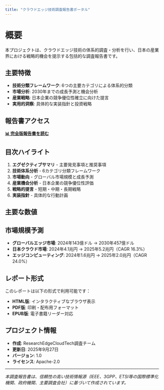 ```yaml
---
title: "クラウドエッジ技術調査報告書ポータル"
---
```


# 概要

本プロジェクトは、クラウドエッジ技術の体系的調査・分析を行い、日本の産業界における戦略的機会を提示する包括的な調査報告書です。

## 主要特徴

- **技術分類フレームワーク**: 6つの主要カテゴリによる体系的分類
- **市場分析**: 2030年までの成長予測と機会分析
- **産業戦略**: 日本企業の競争優位性確立に向けた提言
- **実用的洞察**: 具体的な実装指針と投資戦略

## 報告書アクセス

**[📊 完全版報告書を読む](cloud_edge_technology_research.qmd)**

## 目次ハイライト

1. **エグゼクティブサマリ** - 主要発見事項と推奨事項
2. **技術体系分析** - 6カテゴリ分類フレームワーク
3. **市場動向** - グローバル市場規模と成長予測
4. **産業機会分析** - 日本企業の競争優位性評価
5. **戦略的提言** - 短期・中期・長期戦略
6. **実装指針** - 具体的な行動計画

## 主要な数値

:::{.callout-note}
## 市場規模予測
- **グローバルエッジ市場**: 2024年143億ドル → 2030年457億ドル
- **日本クラウド市場**: 2024年4.1兆円 → 2025年5.2兆円（CAGR 16.3%）
- **エッジコンピューティング**: 2024年1.6兆円 → 2025年2.0兆円（CAGR 24.0%）
:::

## レポート形式

このレポートは以下の形式で利用可能です：

- **HTML版**: インタラクティブなブラウザ表示
- **PDF版**: 印刷・配布用フォーマット
- **EPUB版**: 電子書籍リーダー対応

## プロジェクト情報

- **作成**: ResearchEdgeCloudTech調査チーム
- **更新日**: 2025年9月27日
- **バージョン**: 1.0
- **ライセンス**: Apache-2.0

---

*本調査報告書は、信頼性の高い技術情報源（IEEE、3GPP、ETSI等の国際標準化機関、政府機関、主要調査会社）に基づいて作成されています。*